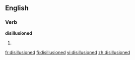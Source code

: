 ==English==

===Verb===
'''disillusioned'''

# {{past of|[[disillusion]]}}

[[fr:disillusioned]]
[[fi:disillusioned]]
[[vi:disillusioned]]
[[zh:disillusioned]]